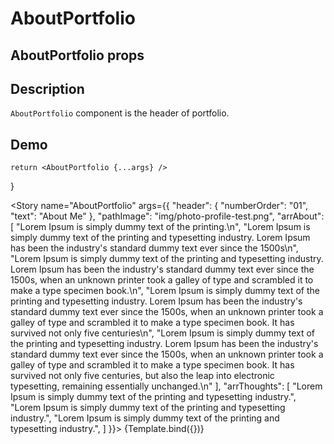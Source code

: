 

<Meta title="AboutPortfolio" component={AboutPortfolio} />

# AboutPortfolio

## AboutPortfolio props
<ArgsTable of={AboutPortfolio} />

## Description

`AboutPortfolio` component is the header of portfolio.

## Demo

    return <AboutPortfolio {...args} />
}

<Story name="AboutPortfolio" args={{
    "header": {
        "numberOrder": "01",
        "text": "About Me"
    },
    "pathImage": "img/photo-profile-test.png",
    "arrAbout": [
        "Lorem Ipsum is simply dummy text of the printing.\n",
        "Lorem Ipsum is simply dummy text of the printing and typesetting industry. Lorem Ipsum has been the industry's standard dummy text ever since the 1500s\n",
        "Lorem Ipsum is simply dummy text of the printing and typesetting industry. Lorem Ipsum has been the industry's standard dummy text ever since the 1500s, when an unknown printer took a galley of type and scrambled it to make a type specimen book.\n",
        "Lorem Ipsum is simply dummy text of the printing and typesetting industry. Lorem Ipsum has been the industry's standard dummy text ever since the 1500s, when an unknown printer took a galley of type and scrambled it to make a type specimen book. It has survived not only five centuries\n",
        "Lorem Ipsum is simply dummy text of the printing and typesetting industry. Lorem Ipsum has been the industry's standard dummy text ever since the 1500s, when an unknown printer took a galley of type and scrambled it to make a type specimen book. It has survived not only five centuries, but also the leap into electronic typesetting, remaining essentially unchanged.\n"
    ],
    "arrThoughts": [
        "Lorem Ipsum is simply dummy text of the printing and typesetting industry.",
        "Lorem Ipsum is simply dummy text of the printing and typesetting industry.",
        "Lorem Ipsum is simply dummy text of the printing and typesetting industry.",
    ]
}}>
{Template.bind({})}
</Story>

